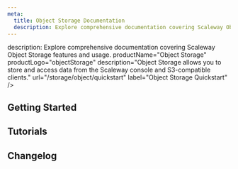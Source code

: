 ```yaml
---
meta:
  title: Object Storage Documentation
  description: Explore comprehensive documentation covering Scaleway Object Storage features and usage.
---
```


  description: Explore comprehensive documentation covering Scaleway Object Storage features and usage.
   productName="Object Storage"
   productLogo="objectStorage"
   description="Object Storage allows you to store and access data from the Scaleway console and S3-compatible clients."
   url="/storage/object/quickstart"
   label="Object Storage Quickstart"
/>

## Getting Started

<Grid>
    <SummaryCard
        title="Quickstart"
        icon="rocket"
        description="Learn the basics of Object Storage in a few simple steps."
        label="View Quickstart"
        url="/storage/object/quickstart/"
    />
    <SummaryCard
        title="Concepts"
        icon="info"
        description="Core concepts that give you a better understanding of Object Storage."
        label="View Concepts"
        url="/storage/object/concepts/"
    />
    <SummaryCard
        title="How-Tos"
        icon="help-circle-outline"
        description="Learn how to use Object Storage using the Scaleway console."
        label="View How-Tos"
        url="/storage/object/how-to/"
    />
    <SummaryCard
        title="Additional Content"
        icon="book-open-outline"
        description="Go further with detailed, in-depth information on Object Storage."
        label="View Additional Content"
        url="/storage/object/reference-content/"
    />
</Grid>


## Tutorials

<Grid>
    <DefaultCard
        title="Optimizing your Object Storage performance"
        url="/storage/object/reference-content/optimize-object-storage-performance/"
        label="Read more"
    />
    <DefaultCard
        title="Setting up an Nginx reverse proxy with Object Storage"
        url="/tutorials/setup-nginx-reverse-proxy-s3/"
        label="Read more"
    />
    <DefaultCard
        title="Migrating Object Storage data with Minio client"
        url="/tutorials/migrate-data-minio-client/"
        label="Read more"
    />
    <DefaultCard
        title="Aborting Incomplete S3 Multipart Uploads with MinIO Client"
        url="#aborting-a-multipart-upload"
        label="Read more"
    />
</Grid>


<ClickableBanner
    productLogo="cli"
    title="Object Storage API"
    description="Manage Object Storage using the S3 API."
    url="/storage/object/api-cli/using-api-call-list/"
    label="Go to Object Storage API documentation"
/>

## Changelog

<ChangelogList
    productName="object-storage"
    numberOfChanges={3}
/>
